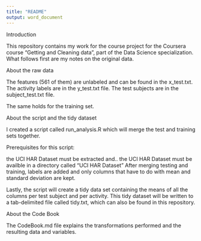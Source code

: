 ```yaml
---
title: "README"
output: word_document
---
```


Introduction

This repository contains my work for the course project for the Coursera course "Getting and Cleaning data", part of the Data Science specialization. What follows first are my notes on the original data.

About the raw data

The features (561 of them) are unlabeled and can be found in the x_test.txt. The activity labels are in the y_test.txt file. The test subjects are in the subject_test.txt file.

The same holds for the training set.

About the script and the tidy dataset

I created a script called run_analysis.R which will merge the test and training sets together. 

Prerequisites for this script:

the UCI HAR Dataset must be extracted and..
the UCI HAR Dataset must be availble in a directory called "UCI HAR Dataset"
After merging testing and training, labels are added and only columns that have to do with mean and standard deviation are kept.

Lastly, the script will create a tidy data set containing the means of all the columns per test subject and per activity. This tidy dataset will be written to a tab-delimited file called tidy.txt, which can also be found in this repository.

About the Code Book

The CodeBook.md file explains the transformations performed and the resulting data and variables.